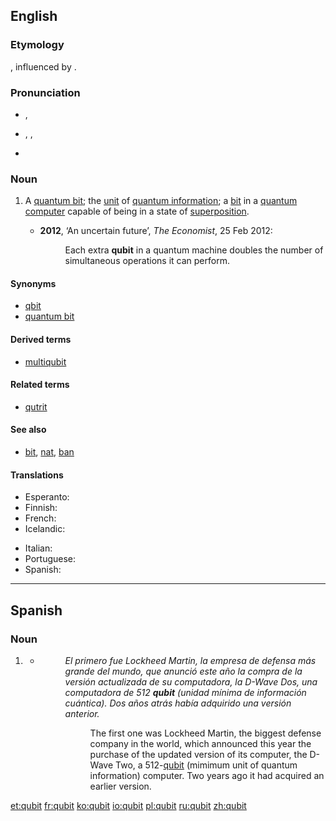 ==English==
{{wikipedia}}

===Etymology===
{{blend|quantum|bit}}, influenced by {{term|cubit}}.

===Pronunciation===
* {{a|UK}} {{IPA|/ˈkjuːbɪt/}}, {{X-SAMPA|/"kju:bIt/}}
* {{a|US}} {{enPR|kyo͞o'bĭt}}, {{IPA|/ˈkjubɪt/}}, {{X-SAMPA|/"kjubIt/}}
* {{homophones|lang=en|cubit}}

===Noun===
{{en-noun}}

# {{context|computing}} A [[quantum bit]]; the [[unit]] of [[quantum information]]; a [[bit]] in a [[quantum computer]] capable of being in a state of [[superposition]].
#* '''2012''', ‘An uncertain future’, ''The Economist'', 25 Feb 2012:
#*: Each extra '''qubit''' in a quantum machine doubles the number of simultaneous operations it can perform.

====Synonyms====
* [[qbit]]
* [[quantum bit]]

====Derived terms====
* [[multiqubit]]

====Related terms====
* [[qutrit]]

====See also====
* [[bit]], [[nat]], [[ban]]

====Translations====
{{trans-top|quantum bit}}
* Esperanto: {{t-|eo|kvantumbito}}
* Finnish: {{t-|fi|kubitti}}
* French: {{t+|fr|qubit|m}}
* Icelandic: {{t-|is|skammtabiti|m}}
{{trans-mid}}
* Italian: {{t-|it|qubit|m}}
* Portuguese: {{t-|pt|qubit|m}}
* Spanish: {{t-|es|qubit|m}}
{{trans-bottom}}

----

==Spanish==
{{wikipedia|lang=es}}

===Noun===
{{es-noun|m}}

# {{computing}} {{l/en|qubit}} 
#* {{quote-web
    | date = 2013-05-19
    | author = BBC Mundo
    | title = Por qué Google y el Pentágono quieren computadoras cuánticas
    | site = elcomercio.pe
    | url = http://elcomercio.pe/actualidad/1578464/noticia-que-google-pentagono-quieren-computadoras-cuanticas
    | accessdate = 2013-05-26 
}}
#*: ''El primero fue Lockheed Martin, la empresa de defensa más grande del mundo, que anunció este año la compra de la versión actualizada de su computadora, la D-Wave Dos, una computadora de 512 '''qubit''' (unidad mínima de información cuántica). Dos años atrás había adquirido una versión anterior.''
#*:: The first one was Lockheed Martin, the biggest defense company in the world, which announced this year the purchase of the updated version of its computer, the D-Wave Two, a 512-<u>qubit</u> (mimimum unit of quantum information) computer. Two years ago it had acquired an earlier version.

[[et:qubit]]
[[fr:qubit]]
[[ko:qubit]]
[[io:qubit]]
[[pl:qubit]]
[[ru:qubit]]
[[zh:qubit]]